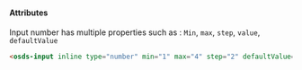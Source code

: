 #### Attributes

Input number has multiple properties such as : `Min`, `max`, `step`, `value`, `defaultValue`

<osds-input inline type="number" min="1" max="4" step="2" defaultValue="1"></osds-input>

```html
<osds-input inline type="number" min="1" max="4" step="2" defaultValue="1"></osds-input>
```
